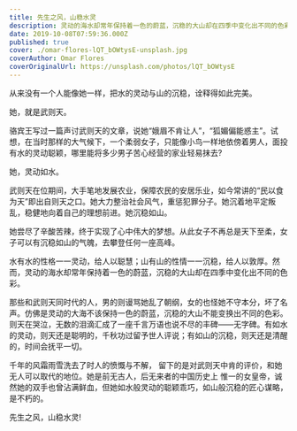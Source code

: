 ```yaml
---
title: 先生之风，山稳水灵
description: 灵动的海水却常年保持着一色的蔚蓝，沉稳的大山却在四季中变化出不同的色彩。
date: 2019-10-08T07:59:36.000Z
published: true
cover: ./omar-flores-lQT_bOWtysE-unsplash.jpg
coverAuthor: Omar Flores
coverOriginalUrl: https://unsplash.com/photos/lQT_bOWtysE
---
```


从来没有一个人能像她一样，把水的灵动与山的沉稳，诠释得如此完美。

她，就是武则天。

骆宾王写过一篇声讨武则天的文章，说她“娥眉不肯让人”，“狐媚偏能惑主”。试想，在当时那样的大气候下，一个柔弱女子，只能像小鸟一样地依傍着男人，面投有水的灵动聪颖，哪里能将多少男子苦心经营的家业轻易抹去?

她，灵动如水。

武则天在位期间，大手笔地发展农业，保障农民的安居乐业，如今常讲的“民以食为天”即出自则天之口。她大力整治社会风气，重惩犯罪分子。她沉着地平定叛乱，稳健地向着自己的理想前进。她沉稳如山。

她尝尽了辛酸苦辣，终于实现了心中伟大的梦想。从此女子不再总是天下至柔，女子可以有沉稳如山的气魄，去攀登任何一座高峰。

水有水的性格一一灵动，给人以聪慧；山有山的性情一一沉稳，给人以敦厚。然而，灵动的海水却常年保持着一色的蔚蓝，沉稳的大山却在四季中变化出不同的色彩。

那些和武则天同时代的人，男的则谩骂她乱了朝纲，女的也怪她不守本分，坏了名声。仿佛是灵动的大海不该保持一色的蔚蓝，沉稳的大山不能变换出不同的色彩。则天在哭泣，无数的泪滴汇成了一座千言万语也说不尽的丰碑——无字碑。有如水的灵动，则天还是聪明的，千秋功过留予世人评说；有如山的沉稳，则天还是清醒的，时间会抚平一切。

千年的风霜雨雪洗去了时人的愤慨与不解， 留下的是对武则天中肯的评价，和她无人可以取代的地位。她是前无古人，后无来者的中国历史上 惟一的女皇帝，诚然她的双手也曾沾满鲜血，但她如水般灵动的聪颖乖巧，如山般沉稳的匠心谋略，是不朽的。

先生之风，山稳水灵!
